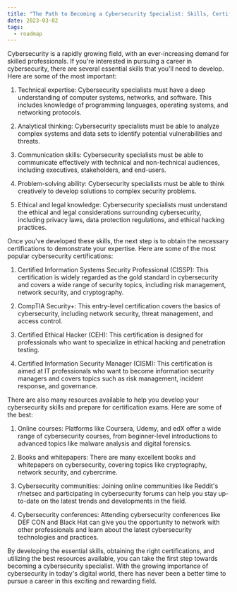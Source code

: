 ```yaml
---
title: "The Path to Becoming a Cybersecurity Specialist: Skills, Certifications and Resources"
date: 2023-03-02
tags:
  - roadmap
---
```


Cybersecurity is a rapidly growing field, with an ever-increasing demand for skilled professionals. If you're interested in pursuing a career in cybersecurity, there are several essential skills that you'll need to develop. Here are some of the most important:

1. Technical expertise: Cybersecurity specialists must have a deep understanding of computer systems, networks, and software. This includes knowledge of programming languages, operating systems, and networking protocols.

2. Analytical thinking: Cybersecurity specialists must be able to analyze complex systems and data sets to identify potential vulnerabilities and threats.

3. Communication skills: Cybersecurity specialists must be able to communicate effectively with technical and non-technical audiences, including executives, stakeholders, and end-users.

4. Problem-solving ability: Cybersecurity specialists must be able to think creatively to develop solutions to complex security problems.

5. Ethical and legal knowledge: Cybersecurity specialists must understand the ethical and legal considerations surrounding cybersecurity, including privacy laws, data protection regulations, and ethical hacking practices.

Once you've developed these skills, the next step is to obtain the necessary certifications to demonstrate your expertise. Here are some of the most popular cybersecurity certifications:

1. Certified Information Systems Security Professional (CISSP): This certification is widely regarded as the gold standard in cybersecurity and covers a wide range of security topics, including risk management, network security, and cryptography.

2. CompTIA Security+: This entry-level certification covers the basics of cybersecurity, including network security, threat management, and access control.

3. Certified Ethical Hacker (CEH): This certification is designed for professionals who want to specialize in ethical hacking and penetration testing.

4. Certified Information Security Manager (CISM): This certification is aimed at IT professionals who want to become information security managers and covers topics such as risk management, incident response, and governance.

There are also many resources available to help you develop your cybersecurity skills and prepare for certification exams. Here are some of the best:

1. Online courses: Platforms like Coursera, Udemy, and edX offer a wide range of cybersecurity courses, from beginner-level introductions to advanced topics like malware analysis and digital forensics.

2. Books and whitepapers: There are many excellent books and whitepapers on cybersecurity, covering topics like cryptography, network security, and cybercrime.

3. Cybersecurity communities: Joining online communities like Reddit's r/netsec and participating in cybersecurity forums can help you stay up-to-date on the latest trends and developments in the field.

4. Cybersecurity conferences: Attending cybersecurity conferences like DEF CON and Black Hat can give you the opportunity to network with other professionals and learn about the latest cybersecurity technologies and practices.

By developing the essential skills, obtaining the right certifications, and utilizing the best resources available, you can take the first step towards becoming a cybersecurity specialist. With the growing importance of cybersecurity in today's digital world, there has never been a better time to pursue a career in this exciting and rewarding field.